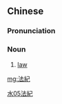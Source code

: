 {{also|法纪}}
==Chinese==
{{zh-forms|s=法纪}}

===Pronunciation===
{{zh-pron
|m=fǎjì
|mn=hoat-kí
|cat=n
}}

===Noun===
{{zh-noun}}

# [[law]]

[[Category:zh:Law|水05法紀]]

[[mg:法紀]]